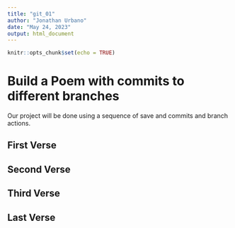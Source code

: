 ```yaml
---
title: "git_01"
author: "Jonathan Urbano"
date: "May 24, 2023"
output: html_document
---
```


```r
knitr::opts_chunk$set(echo = TRUE)
```
# Build a Poem with commits to different branches
Our project will be done using a sequence of save and commits and branch actions.
<!-- Do not modify or change any text in "!--" bracketed areas such as this --- these are instructions to
you, if you change any of this the git program will notice it and compromise your git merging strategy !-->

## First Verse 
<!--Put the first five lines of a poem by Lewis Carrol in this section!-->
  
## Second Verse
<!--Put the first five lines of a poem by Robert Frost here!-->
  
## Third Verse
<!--Put the first two verses of The Walrus and the Carpenter here!-->
 
## Last Verse
<!--Put a short poem you created using ChatGPT of 20-30 lines,here!-->
 
